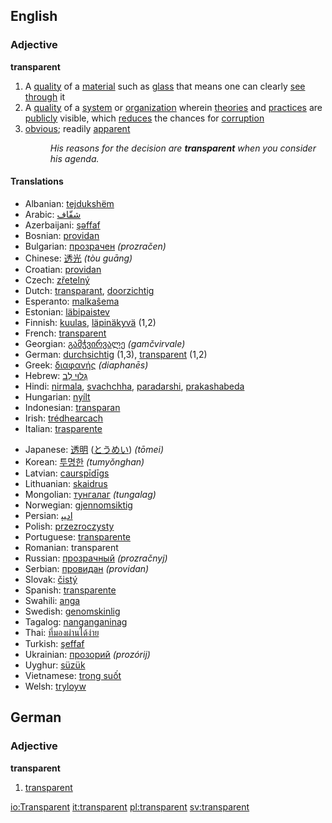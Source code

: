 ==English==
===Adjective===
'''transparent'''
#A [[quality]] of a [[material]] such as [[glass]] that means one can clearly [[see]] [[through]] it
#A [[quality]] of a [[system]] or [[organization]] wherein [[theory|theories]] and [[practice]]s are [[public]]ly visible, which [[reduce]]s the chances for [[corruption]]
#[[obvious]]; readily [[apparent]]
#:''His reasons for the decision are '''transparent''' when you consider his agenda.''

====Translations====
{{top}}
<!--languages from A to I go here-->
*Albanian: [[tejdukshëm]]
*Arabic: [[شفّاف]]
*Azerbaijani: [[şəffaf]]
*Bosnian: [[providan]]
*Bulgarian: [[прозрачен]] ''(prozračen)''
*Chinese: [[透光]] ''(tòu guāng)''
*Croatian: [[providan]]
*Czech: [[zřetelný]]
*Dutch: [[transparant]], [[doorzichtig]]
*Esperanto: [[malkaŝema]]
*Estonian: [[läbipaistev]]
*Finnish: [[kuulas]], [[läpinäkyvä]] (1,2)
*French: [[transparent#French|transparent]]
*Georgian: [[გამჭვირვალე]] ''(gamčvirvale)''
*German: [[durchsichtig]] (1,3), [[transparent#German|transparent]] (1,2)
*Greek: [[διαφανής]] ''(diaphanēs)''
*Hebrew: [[גְּלוּי לֵב]]
*Hindi: [[nirmala]], [[svachchha]], [[paradarshi]], [[prakashabeda]]
*Hungarian: [[nyílt]]
*Indonesian: [[transparan]]
*Irish: [[trédhearcach]]
*Italian: [[trasparente]]
{{mid}}<!--languages from J to Z go here-->
*Japanese: [[透明]] ([[とうめい]]) ''(tōmei)''
*Korean: [[투명한]] ''(tumyŏnghan)''
*Latvian: [[caurspīdīgs]]
*Lithuanian: [[skaidrus]]
*Mongolian: [[тунгалаг]] ''(tungalag)''
*Norwegian: [[gjennomsiktig]]
*Persian: [[ﺍﺩﻴﭙ]]
*Polish: [[przezroczysty]]
*Portuguese: [[transparente]]
*Romanian: transparent
*Russian: [[прозрачный]] ''(prozračnyj)''
*Serbian: [[провидан]] ''(providan)''
*Slovak: [[čistý]]
*Spanish: [[transparente]]
*Swahili: [[anga]]
*Swedish: [[genomskinlig]]
*Tagalog: [[nanganganinag]]
*Thai: [[ที่มองผ่านได้ง่าย]]
*Turkish: [[şeffaf]]
*Ukrainian: [[прозорий]] ''(prozórij)''
*Uyghur: [[süzük]]
*Vietnamese: [[trong suốt]]
*Welsh: [[tryloyw]]
{{bottom}}

==German==
===Adjective===
'''transparent'''
#[[Transparent#English|transparent]]

[[io:Transparent]]
[[it:transparent]]
[[pl:transparent]]
[[sv:transparent]]